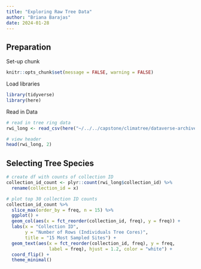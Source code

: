 ```yaml
---
title: "Exploring Raw Tree Data"
author: "Briana Barajas"
date: 2024-01-28
---
```


## Preparation
Set-up chunk
```r
knitr::opts_chunk$set(message = FALSE, warning = FALSE)
```

Load libraries
```r
library(tidyverse)
library(here)
```

Read in Data
```r
# read in tree ring data
rwi_long <- read_csv(here("~/../../capstone/climatree/dataverse-archive/rwi_long.csv"))

# view header
head(rwi_long, 2)

```
## Selecting Tree Species
```r
# create df with counts of collection ID
collection_id_count <- plyr::count(rwi_long$collection_id) %>% 
  rename(collection_id = x)

# plot top 30 collection ID counts
collection_id_count %>% 
  slice_max(order_by = freq, n = 15) %>% 
  ggplot() +
  geom_col(aes(x = fct_reorder(collection_id, freq), y = freq)) +
  labs(x = "Collection ID",
       y = "Number of Rows (Individuals Tree Cores)",
       title = "15 Most Sampled Sites") +
  geom_text(aes(x = fct_reorder(collection_id, freq), y = freq,
                label = freq), hjust = 1.2, color = "white") +
  coord_flip() +
  theme_minimal() 
```

